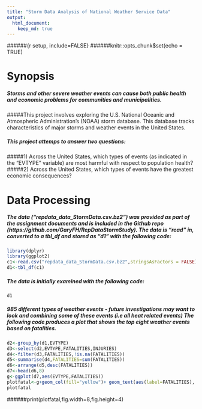 ```yaml
---
title: "Storm Data Analysis of National Weather Service Data"
output: 
  html_document:
    keep_md: true
---
```


######{r setup, include=FALSE}
######knitr::opts_chunk$set(echo = TRUE)


#                       Synopsis
#####    Storms and other severe weather events can cause both public health and economic problems for communities and municipalities.  
#####This project involves exploring the U.S. National Oceanic and Atmospheric Administration's (NOAA) storm database. This database tracks characteristics of major storms and weather events in the United States.


#####    This project attemps to answer two questions:  
#####1) Across the United States, which types of events (as indicated in the "EVTYPE" variable) are most harmful with respect to population health?
#####2) Across the United States, which types of events have the greatest economic consequences?


#                       Data Processing
##### The data ("repdata_data_StormData.csv.bz2") was provided as part of the assignment documents and is included in the Github repo (https://github.com/GaryFH/RepDataStormStudy).  The data is "read" in, converted to a tbl_df and stored as "d1" with the following code:

```r
library(dplyr)
library(ggplot2)
c1<-read.csv("repdata_data_StormData.csv.bz2",stringsAsFactors = FALSE)
d1<-tbl_df(c1)
```
##### The data is initially examined with the following code:

```r
d1
```
##### 985 different types of weather events - future investigations may want to look and combining some of these events (i.e all heat related events) The following code produces a plot that shows the top eight weather events based on fatalities.

```r
d2<-group_by(d1,EVTYPE)
d3<-select(d2,EVTYPE,FATALITIES,INJURIES)
d4<-filter(d3,FATALITIES,!is.na(FATALITIES))
d5<-summarise(d4,FATALITIES=sum(FATALITIES))
d6<-arrange(d5,desc(FATALITIES))
d7<-head(d6,8)
g<-ggplot(d7,aes(EVTYPE,FATALITIES))
plotfatal<-g+geom_col(fill="yellow")+ geom_text(aes(label=FATALITIES), vjust=1.5, color="black")
plotfatal
```

######print(plotfatal,fig.width=8,fig.height=4)




